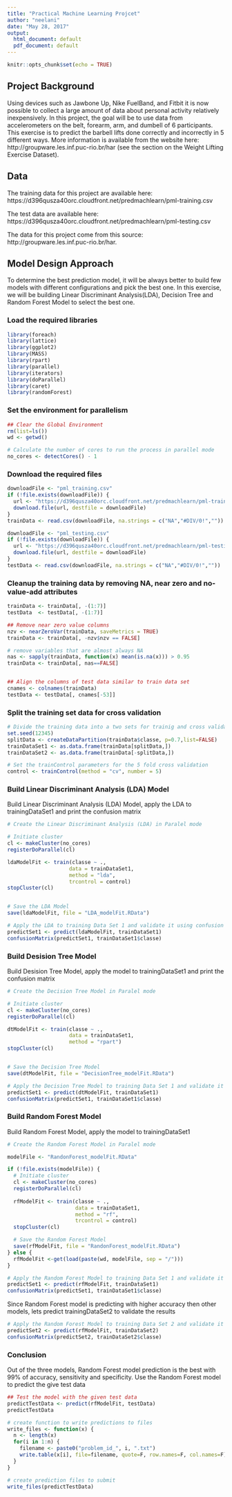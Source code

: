 ```yaml
---
title: "Practical Machine Learning Projcet"
author: "neelani"
date: "May 28, 2017"
output:
  html_document: default
  pdf_document: default
---
```


```r
knitr::opts_chunk$set(echo = TRUE)
```

## Project Background

Using devices such as Jawbone Up, Nike FuelBand, and Fitbit it is now possible to collect a large amount of data about personal activity relatively inexpensively. In this project, the goal will be to use data from accelerometers on the belt, forearm, arm, and dumbell of 6 participants. This exercise is to predict the barbell lifts done correctly and incorrectly in 5 different ways. More information is available from the website here: http://groupware.les.inf.puc-rio.br/har (see the section on the Weight Lifting Exercise Dataset).


## Data 

The training data for this project are available here:
https://d396qusza40orc.cloudfront.net/predmachlearn/pml-training.csv

The test data are available here:
https://d396qusza40orc.cloudfront.net/predmachlearn/pml-testing.csv

The data for this project come from this source: http://groupware.les.inf.puc-rio.br/har. 


## Model Design Approach

To determine the best prediction model, it will be always better to build few models with different configurations and pick the best one. In this exercise, we will be building Linear Discriminant Analysis(LDA), Decision Tree and Random Forest Model to select the best one.

### Load the required libraries 

```r
library(foreach)
library(lattice)
library(ggplot2)
library(MASS)
library(rpart)
library(parallel)
library(iterators)
library(doParallel) 
library(caret)
library(randomForest)
```

### Set the environment for parallelism

```r
## Clear the Global Environment
rm(list=ls())
wd <- getwd()

# Calculate the number of cores to run the process in parallel mode
no_cores <- detectCores() - 1
```

### Download the required files

```r
downloadFile <- "pml_training.csv"
if (!file.exists(downloadFile)) {
  url <- "https://d396qusza40orc.cloudfront.net/predmachlearn/pml-training.csv"
  download.file(url, destfile = downloadFile)
}
trainData <- read.csv(downloadFile, na.strings = c("NA","#DIV/0!",""))

downloadFile <- "pml_testing.csv"
if (!file.exists(downloadFile)) {
  url <- "https://d396qusza40orc.cloudfront.net/predmachlearn/pml-testing.csv"
  download.file(url, destfile = downloadFile)
}
testData <- read.csv(downloadFile, na.strings = c("NA","#DIV/0!",""))

```

### Cleanup the training data by removing NA, near zero and no-value-add attributes

```r
trainData <- trainData[, -(1:7)]
testData  <- testData[, -(1:7)]

## Remove near zero value columns                      
nzv <- nearZeroVar(trainData, saveMetrics = TRUE)
trainData <- trainData[, -nzv$nzv == FALSE]

# remove variables that are almost always NA
nas <- sapply(trainData, function(x) mean(is.na(x))) > 0.95
trainData <- trainData[, nas==FALSE]


## Align the columns of test data similar to train data set
cnames <- colnames(trainData)
testData <- testData[, cnames[-53]]
```

### Split the training set data for cross validation

```r
# Divide the training data into a two sets for trainig and cross validation
set.seed(12345) 
splitData <- createDataPartition(trainData$classe, p=0.7,list=FALSE)
trainDataSet1 <- as.data.frame(trainData[splitData,])
trainDataSet2 <- as.data.frame(trainData[-splitData,])

# Set the trainControl parameters for the 5 fold cross validation
control <- trainControl(method = "cv", number = 5)
```

### Build Linear Discriminant Analysis (LDA) Model

Build Linear Discriminant Analysis (LDA) Model, apply the LDA to trainingDataSet1 and print the confusion matrix

```r
# Create the Linear Discriminant Analysis (LDA) in Paralel mode

# Initiate cluster
cl <- makeCluster(no_cores)
registerDoParallel(cl)

ldaModelFit <- train(classe ~ ., 
                    data = trainDataSet1,
                    method = "lda",
                    trcontrol = control)
stopCluster(cl)


# Save the LDA Model 
save(ldaModelFit, file = "LDA_modelFit.RData")

# Apply the LDA to training Data Set 1 and validate it using confusion matrix
predictSet1 <- predict(ldaModelFit, trainDataSet1)
confusionMatrix(predictSet1, trainDataSet1$classe)

```

### Build Desision Tree Model

Build Desision Tree Model, apply the model to trainingDataSet1 and print the confusion matrix

```r
# Create the Decision Tree Model in Paralel mode

# Initiate cluster
cl <- makeCluster(no_cores)
registerDoParallel(cl)

dtModelFit <- train(classe ~ ., 
                    data = trainDataSet1,
                    method = "rpart")
stopCluster(cl)


# Save the Decision Tree Model 
save(dtModelFit, file = "DecisionTree_modelFit.RData")

# Apply the Decision Tree Model to training Data Set 1 and validate it using confusion matrix
predictSet1 <- predict(dtModelFit, trainDataSet1)
confusionMatrix(predictSet1, trainDataSet1$classe)

```

### Build Random Forest Model

Build Random Forest Model, apply the model to trainingDataSet1 

```r
# Create the Random Forest Model in Paralel mode

modelFile <- "RandonForest_modelFit.RData"

if (!file.exists(modelFile)) {
  # Initiate cluster
  cl <- makeCluster(no_cores)
  registerDoParallel(cl)
  
  rfModelFit <- train(classe ~ ., 
                      data = trainDataSet1,
                      method = "rf",
                      trcontrol = control)
  stopCluster(cl)

  # Save the Random Forest Model 
  save(rfModelFit, file = "RandonForest_modelFit.RData")
} else {
  rfModelFit <-get(load(paste(wd, modelFile, sep = "/")))
}

# Apply the Random Forest Model to training Data Set 1 and validate it using confusion matrix
predictSet1 <- predict(rfModelFit, trainDataSet1)
confusionMatrix(predictSet1, trainDataSet1$classe)
```

Since Random Forest model is predicting with higher accuracy then other models, lets predict trainingDataSet2 to validate the results

```r
# Apply the Random Forest Model to training Data Set 2 and validate it using confusion matrix
predictSet2 <- predict(rfModelFit, trainDataSet2)
confusionMatrix(predictSet2, trainDataSet2$classe)
```

### Conclusion

Out of the three models, Random Forest model prediction is the best with 99% of accuracy, sensitivity and specificity. Use the Random Forest model to predict the give test data

```r
## Test the model with the given test data 
predictTestData <- predict(rfModelFit, testData)
predictTestData

# create function to write predictions to files
write_files <- function(x) {
  n <- length(x)
  for(i in 1:n) {
    filename <- paste0("problem_id_", i, ".txt")
    write.table(x[i], file=filename, quote=F, row.names=F, col.names=F)
  }
}

# create prediction files to submit
write_files(predictTestData)
```




